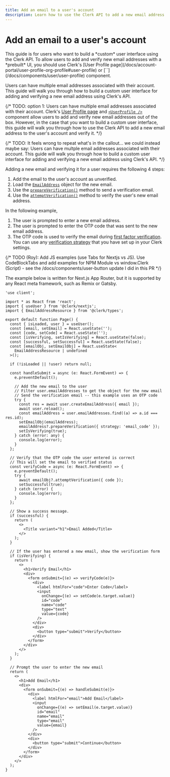 ```yaml
---
title: Add an email to a user's account
description: Learn how to use the Clerk API to add a new email address to the user's account and verify it.
---
```


# Add an email to a user's account

<Callout type="danger">
  This guide is for users who want to build a *custom* user interface using the Clerk API. To allow users to add and verify new email addresses with a *prebuilt* UI, you should use Clerk's [User Profile page](/docs/account-portal/user-profile-org-profile#user-profile) or [`<UserProfile />`](/docs/components/user/user-profile) component. 
</Callout>

Users can have multiple email addresses associated with their account. This guide will walk you through how to build a custom user interface for adding and verifying a new email address using Clerk's API. 

{/* TODO: option 1:
Users can have multiple email addresses associated with their account. Clerk's [User Profile page](/docs/account-portal/user-profile-org-profile#user-profile) and [`<UserProfile />`](/docs/components/user/user-profile) component allow users to add and verify new email addresses out of the box. However, in the case that you want to build a custom user interface, this guide will walk you through how to use the Clerk API to add a new email address to the user's account and verify it. */}

{/* TODO: It feels wrong to repeat what's in the callout... we could instead maybe say:
Users can have multple email addresses associated with their account. This guide will walk you through how to build a custom user interface for adding and verifying a new email address using Clerk's API. 
*/}

Adding a new email and verifying it for a user requires the following 4 steps:
1. Add the email to the user's account as unverified.
2. Load the [`EmailAddress`](/docs/references/javascript/email-address/email-address) object for the new email.
3. Use the [`prepareVerification()`](/docs/references/javascript/email-address/verification#prepare-verification) method to send a verification email.
4. Use the [`attemptVerification()`](/docs/references/javascript/email-address/verification#attempt-verification) method to verify the user's new email address.

In the following example, 
1. The user is prompted to enter a new email address.
2. The user is prompted to enter the OTP code that was sent to the new email address. 
3. The OTP code is used to verify the email during [first factor verification](https://clerk.com/docs/custom-flows/overview#factor-one-verification). You can use any [verification strategy]() that you have set up in your Clerk settings.

{/* TODO (Roy): Add JS examples (use Tabs for Nextjs vs JS). Use CodeBlockTabs and add examples for  NPM Module vs window.Clerk (Script) - see the /docs/components/user-button update I did in this PR */}

The example below is written for Next.js App Router, but it is supported by any React meta framework, such as Remix or Gatsby. 

```tsx filename="app/add-email/page.tsx"
'use client';

import * as React from 'react';
import { useUser } from '@clerk/nextjs';
import { EmailAddressResource } from '@clerk/types';

export default function Page() {
  const { isLoaded, user } = useUser();
  const [email, setEmail] = React.useState('');
  const [code, setCode] = React.useState('');
  const [isVerifying, setIsVerifying] = React.useState(false);
  const [successful, setSuccessful] = React.useState(false);
  const [emailObj, setEmailObj] = React.useState<
    EmailAddressResource | undefined
  >();

  if (!isLoaded || !user) return null;

  const handleSubmit = async (e: React.FormEvent) => {
    e.preventDefault();

    // Add the new email to the user
    // Filter user.emailAddresses to get the object for the new email
    // Send the verification email -- this example uses an OTP code
    try {
      const res = await user.createEmailAddress({ email });
      await user.reload();
      const emailAddress = user.emailAddresses.find((a) => a.id === res.id);
      setEmailObj(emailAddress);
      emailAddress?.prepareVerification({ strategy: 'email_code' });
      setIsVerifying(true);
    } catch (error: any) {
      console.log(error);
    }
  };

  // Verify that the OTP code the user entered is correct
  // This will set the email to verified status
  const verifyCode = async (e: React.FormEvent) => {
    e.preventDefault();
    try {
      await emailObj?.attemptVerification({ code });
      setSuccessful(true);
    } catch (error) {
      console.log(error);
    }
  };

  // Show a success message.
  if (successful) {
    return (
      <>
        <Title variant="h1">Email Added</Title>
      </>
    );
  }

  // If the user has entered a new email, show the verification form
  if (isVerifying) {
    return (
      <>
        <h1>Verify Email</h1>
        <div>
          <form onSubmit={(e) => verifyCode(e)}>
            <div>
              <label htmlFor="code">Enter Code</label>
              <input
                onChange={(e) => setCode(e.target.value)}
                id="code"
                name="code"
                type="text"
                value={code}
              />
            </div>
            <div>
              <button type="submit">Verify</button>
            </div>
          </form>
        </div>
      </>
    );
  }

  // Prompt the user to enter the new email
  return (
    <>
      <h1>Add Email</h1>
      <div>
        <form onSubmit={(e) => handleSubmit(e)}>
          <div>
            <label htmlFor="email">Add Email</label>
            <input
              onChange={(e) => setEmail(e.target.value)}
              id="email"
              name="email"
              type="email"
              value={email}
            />
          </div>
          <div>
            <button type="submit">Continue</button>
          </div>
        </form>
      </div>
    </>
  );
}
```
